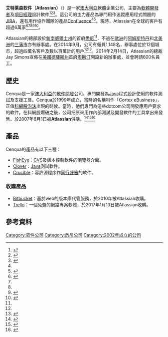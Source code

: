 {{update|time=2015-08-24T02:05:37+00:00}}
{{Infobox company
| name   = 艾特莱森软件（Atlassian）
| logo   = [[File:Atlassian-logo.svg|230px]]
| type   = [[上市公司|上市]]
| foundation     = 2002年
| location       = [[澳大利亞|澳大利亞]][[新南威爾士州|新南威爾士州]][[悉尼|悉尼]]
| key_people     = [[Mike_Cannon-Brookes|Mike Cannon-Brookes]] ([[Chief_Executive_Officer|CEO]])<br> [[Scott_Farquhar|Scott Farquhar]] ([[Chief_Executive_Officer|CEO]])
| industry       = [[軟件|軟件]]
| products       = [[JIRA|JIRA]]<br>[[Confluence_(software)|Confluence]]<br>[[HipChat|HipChat]]<br>[[Stash_(software)|Stash]]<br>[[Bitbucket|Bitbucket]]<br>[[Bamboo_(software)|Bamboo]]<br>[[FishEye_(software)|FishEye]]<br>[[Crucible_(software)|Crucible]]<br>[[Clover_(software)|Clover]]<br>SourceTree<br>Crowd<br>Confluence Team Calendars<br>Confluence SharePoint Connector<br>Confluence Questions<br>JIRA Agile (previously GreenHopper)<br>JIRA Capture (previously Bonfire)<br>JIRA Service Desk<br>JIRA Portfolio (previously Roadmaps)<br>
[[Trello|Trello]]<br>
HipChat
| revenue        = $4.57億 (2016年6月30日) <ref name="#1">{{Cite web |url=https://investors.atlassian.com/financials-and-filings/financial-statements/default.aspx |title=存档副本 |accessdate=2016-11-25 |archive-date=2018-09-28 |archive-url=https://web.archive.org/web/20180928065700/https://investors.atlassian.com/financials-and-filings/financial-statements/default.aspx |dead-url=no }}</ref>
| num_employees  = 1,760 (2015年6月30日)<ref name="#1"/>
| homepage       = [http://www.atlassian.com/ Atlassian]
}}
'''艾特莱森软件（Atlassian）'''（{{IPAc-en|ə|t|'|l|æ|s|i|ə|n}}）是一家[[澳大利亞|澳大利亞]]軟體企業公司，主要為[[軟體開發者|軟體開發者]]及[[項目經理|項目經理]]設計軟件<ref name=2SMH>{{cite news |url=http://www.smh.com.au/small-business/entrepreneur/from-uni-dropouts-to-software-magnates-20100715-10bsm.html |title=From Uni dropouts to software magnates |date=2010-07-15 |work=[[雪梨晨鋒報|The Sydney Morning Herald]] |last=Moses |first=Asher |language=en |accessdate=2014-11-20 |archive-date=2013-12-04 |archive-url=https://web.archive.org/web/20131204162406/http://www.smh.com.au/small-business/entrepreneur/from-uni-dropouts-to-software-magnates-20100715-10bsm.html |dead-url=no }}</ref><ref name=3Mark>{{cite web|title=Why Atlassian is to Software as Apple is to Design|url=http://www.forbes.com/sites/markfidelman/2012/05/04/why-atlassian-is-to-software-as-apple-is-to-design/|publisher=Forbes|accessdate=2013-05-04|language=en|archive-date=2013-05-04|archive-url=https://web.archive.org/web/20130504185110/http://www.forbes.com/sites/markfidelman/2012/05/04/why-atlassian-is-to-software-as-apple-is-to-design/|dead-url=no}}</ref><ref name=4Fin>{{cite web|last=Finley|first=Klint|title=Atlassian Challenges GitHub to a Fork Fight|url=http://www.wired.com/wiredenterprise/2012/12/atlassian-stash/|work=[[Wired_(magazine)|Wired]]|accessdate=2013-05-15|language=en|archive-date=2013-05-22|archive-url=https://web.archive.org/web/20130522040906/http://www.wired.com/wiredenterprise/2012/12/atlassian-stash|dead-url=no}}</ref>。這公司的主力產品為專門用作追蹤應用程式問題的[[JIRA|JIRA]]，還有用作協作團隊的產品[[Confluence_(軟體)|Confluence]]<ref name=3Mark /><ref name=5Mck>{{cite web|last=Mckenzie|first=Hamish|title=Hard yakka: Why Atlassian’s founders are the pride of Australia’s startup world|url=http://pandodaily.com/2013/04/26/hard-yakka-why-atlassians-founders-are-the-pride-of-australias-startup-world/|work=[[PandoDaily|PandoDaily]]|accessdate=2013-05-15|language=en|archive-date=2013-05-17|archive-url=https://web.archive.org/web/20130517184925/http://pandodaily.com/2013/04/26/hard-yakka-why-atlassians-founders-are-the-pride-of-australias-startup-world/|dead-url=no}}</ref>。現時，Atlassian在全球的客戶有超過6萬家<ref name=8ATL>{{cite web|title=We Love Software|url=http://atlassian.com/company/|work=Atlassian|accessdate=2013-05-15|language=en|archive-date=2015-04-12|archive-url=https://web.archive.org/web/20150412042540/https://www.atlassian.com/company|dead-url=no}}</ref><ref name=2SMH /><ref name=3Mark /><ref name=6TAM>{{cite web|last=Tam|first=Pui-Wing|title=Accel Invests $60 Million in Atlassian|url=http://blogs.wsj.com/digits/2010/07/14/accel-invests-60-million-in-atlassian/|publisher=[[The_Wall_Street_Journal|The Wall Street Journal]]|accessdate=2013-05-15|language=en|archive-date=2011-07-11|archive-url=https://web.archive.org/web/20110711163535/http://blogs.wsj.com/digits/2010/07/14/accel-invests-60-million-in-atlassian/|dead-url=no}}</ref><ref name=7AW>{{cite web|last=Williams|first=Alex|title=Atlassian Extends Confluence Collaboration Platform, Now Competing More With Jive Software And Other Social Providers|url=http://techcrunch.com/2013/03/27/atlassian-extends-confluence-collaboration-platform-now-competing-more-with-jive-software-and-other-social-providers/|work=TechCrunch|date=2013-03-27|accessdate=2013-05-15|language=en|archive-date=2013-05-22|archive-url=https://web.archive.org/web/20130522042221/http://techcrunch.com/2013/03/27/atlassian-extends-confluence-collaboration-platform-now-competing-more-with-jive-software-and-other-social-providers/|dead-url=no}}</ref>。

Atlassian的總部設於[[新南威爾士州|新南威爾士州]]的首府[[悉尼|悉尼]]<ref name=2SMH />，不過在[[歐洲|歐洲]]的[[阿姆斯特丹|阿姆斯特丹]]和[[北美洲|北美洲]]的[[三藩市|三藩市]]亦有辦事處。在2014年9月，公司有僱員1,148名，辦事處位於12個城市，超過四萬名客戶及數以百萬計的用戶<ref name=8ATL /><ref name="SMH-Val-35">{{cite web | url=http://www.smh.com.au/it-pro/business-it/atlassian-valued-at-35-billion-20140409-zqsjo.html | title=Atlassian valued at $3.5 billion | publisher=Sydney Morning Herald | work=IT Pro | date=2014-04-09 | accessdate=2014-05-22 | author=Sharma, Mahesh | language=en | archive-date=2014-05-15 | archive-url=https://web.archive.org/web/20140515201644/http://www.smh.com.au/it-pro/business-it/atlassian-valued-at-35-billion-20140409-zqsjo.html | dead-url=no }}</ref>。2014年2月14日，Atlassian的總裁Jay Simons宣佈在[[美國|美國]][[德薩斯州|德薩斯州]]首府[[奧斯汀|奧斯汀]]開設新的辦事處，並會聘請600名員工。

== 歷史 ==

Cenqua是一家[[澳大利亞|澳大利亞]]的[[軟件開發|軟件開發]]公司，專門開發為[[Java|Java]]程式設計使用的軟件測試及支援工具。Cenqua於1999年成立，當時的名稱叫作「Cortex eBusiness」，正值[[科網股泡沫|科網股泡沫]]出現的時候。當時，他們專門為這些dotcom公司開發應用戶要求的軟件。在科網股爆破之後，公司把原來用作內部測試及開發軟件的工具拿出來發售。於2007年8月1日被'''Atlassian'''併購。<ref>{{cite web| title=Dev Tools Squared: Atlassian Acquires Cenqua| url=http://www.theserverside.com/news/thread.tss?thread_id=46427| accessdate=2012-08-27| date=2007-08-01| archive-date=2012-09-28| archive-url=https://web.archive.org/web/20120928000508/http://www.theserverside.com/news/thread.tss?thread_id=46427| dead-url=no}}</ref><ref>{{cite web| title=Atlassian Acquires Cenqu| url=http://profy.com/2007/08/01/atlassian-acquires-cenqua/| accessdate=2012-08-27| date=2007-08-01| archive-date=2012-09-15| archive-url=https://web.archive.org/web/20120915053434/http://profy.com/2007/08/01/atlassian-acquires-cenqua/| dead-url=no}}</ref><ref>{{cite web| title=Atlassian acquires Cenqua, drops .NET| url=http://www.zdnet.com/blog/burnette/atlassian-acquires-cenqua-drops-net/357| accessdate=2012-08-27| date=2007-08-01| archive-date=2013-06-19| archive-url=https://web.archive.org/web/20130619054020/http://www.zdnet.com/blog/burnette/atlassian-acquires-cenqua-drops-net/357| dead-url=no}}</ref> 

== 產品 ==
Cenqua的產品有以下三種：
* [[FishEye|FishEye]]：[[CVS|CVS]]及版本控制軟件的[[瀏覽器|瀏覽器]]介面。
* [[Clover|Clover]]：[[Java|Java]]測試軟件。
* [[Crucible|Crucible]]：容許源程序作[[同行評審|同行評審]]的軟件。

=== 收購產品 ===
* [[Bitbucket|Bitbucket]]：基於web的版本庫代管服務，於2010年被Atlassian收購。
* [[Trello|Trello]]：一個免費的網路專案軟體，於2017年1月13日被Atlassian收購。

==參考資料==
{{reflist}}

[[Category:软件公司|Category:软件公司]]
[[Category:悉尼公司|Category:悉尼公司]]
[[Category:2002年成立的公司|Category:2002年成立的公司]]